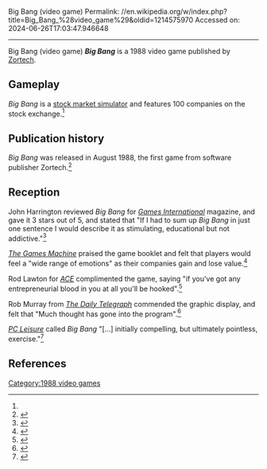 Big Bang (video game)
Permalink: //en.wikipedia.org/w/index.php?title=Big_Bang_%28video_game%29&oldid=1214575970
Accessed on: 2024-06-26T17:03:47.946648



------
Big Bang (video game)
{{Infobox video game
| publisher = Zortech
| developer = 
| series = 
| platforms = 
| genre = 
| released = August 1988
}}
'''''Big Bang''''' is a 1988 video game published by [[Zortech]].

==Gameplay==
''Big Bang'' is a [[stock market simulator]] and features 100 companies on the stock exchange.<ref name="gi11"/>

==Publication history==
''Big Bang'' was released in August 1988, the first game from software publisher Zortech.<ref>{{Cite news|url=https://www.newspapers.com/clip/97934699/the-guardian/|title=Clipped from the Guardian|newspaper=The Guardian|date=4 August 1988|page=25}}</ref>

==Reception==
{{Video game reviews
| title = 
| subtitle = 
<!-- Formatting -->
| state = <!-- blank/collapsed/collapsed/expanded -->
| align = <!-- left/right/none/inherit -->
<!-- Aggregators -->
| MC = 
<!-- Reviewers -->
| ACE = 773<ref name="ACE"/>
| TGM = 88%<ref name="TGM"/>
<!-- Custom aggregators; limit is set to 10 -->
| agg1 = 
| agg1Score = 
| agg2 = 
| agg2Score = 
<!-- Custom Reviewers; limit is set to 10 -->
| rev1 = ''[[PC Leisure]]''
| rev1Score = 2/5<ref name="pcleisure"/>
| rev2 = 
| rev2Score = 
<!-- Awards; no limit -->
| award1Pub = 
| award1 = 
| award2Pub = 
| award2 = 
}}

John Harrington reviewed ''Big Bang'' for ''[[Games International]]'' magazine, and gave it 3 stars out of 5, and stated that "If I had to sum up ''Big Bang'' in just one sentence I would describe it as stimulating, educational but not addictive."<ref name="gi11">{{cite journal | last = Harrington |first = John | title =Computer Games | journal = [[Games International]] | issue = 11 | pages =50–51 |date=December 1989}}</ref>

''[[The Games Machine]]'' praised the game booklet and felt that players would feel a "wide range of emotions" as their companies gain and lose value.<ref name="TGM">{{Cite web|url=https://archive.org/details/thegamesmachine-12/page/n61/mode/2up|title = The Games Machine Magazine Issue 12|date = November 1988}}</ref>

Rod Lawton for ''[[ACE (magazine)|ACE]]'' complimented the game, saying "if you've got any entrepreneurial blood in you at all you'll be hooked".<ref name="ACE">{{Cite web|url=https://archive.org/details/Ace_Magazine_Issue_14/page/62/mode/2up|title=Ace Magazine Issue 14}}</ref>

Rob Murray from ''[[The Daily Telegraph]]'' commended the graphic display, and felt that "Much thought has gone into the program".<ref>{{Cite news|url=https://www.newspapers.com/clip/97934750/the-daily-telegraph/|title = Clipped from the Daily Telegraph|newspaper = The Daily Telegraph|date = 23 October 1989|page = 29}}</ref>

''[[PC Leisure]]'' called ''Big Bang'' "[...] initially compelling, but ultimately pointless, exercise."<ref name="pcleisure">{{cite magazine |last1=Sumpter |first1=Garth |title=Simulation - Big Bang |journal=[[PC Leisure]] |date=1990 |issue=1 |page=81 |url=https://archive.org/details/pc-leisure-01/page/n79/mode/2up |publisher=[[EMAP]]}}</ref>

==References==
{{reflist}}

[[Category:1988 video games]]